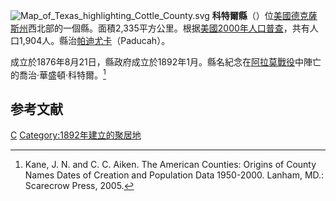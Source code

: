 {{noteTA
|T=zh-hans:科特尔县 (得克萨斯州);zh-hk:科特爾縣 (德克薩斯州);zh-tw:科特爾郡 (德克薩斯州);
}}
[[File:Map_of_Texas_highlighting_Cottle_County.svg|right]]
'''科特爾縣'''（{{lang-en|Cottle County}}）位[[美國|美國]][[德克薩斯州|德克薩斯州]]西北部的一個縣。面積2,335平方公里。根据[[美國2000年人口普查|美國2000年人口普查]]，共有人口1,904人。縣治[[帕迪尤卡_(德克薩斯州)|帕迪尤卡]]（Paducah）。

成立於1876年8月21日，縣政府成立於1892年1月。縣名紀念在[[阿拉莫戰役|阿拉莫戰役]]中陣亡的喬治·華盛頓·科特爾。<ref>Kane, J. N. and C. C. Aiken. The American Counties: Origins of County Names Dates of Creation and Population Data 1950-2000. Lanham, MD.: Scarecrow Press, 2005.</ref>

== 参考文献 ==
<div class="references-small">
<references />
</div>
{{texas-stub}}
{{texas}}

[[Category:得克萨斯州行政区划|C]]
[[Category:1892年建立的聚居地|Category:1892年建立的聚居地]]